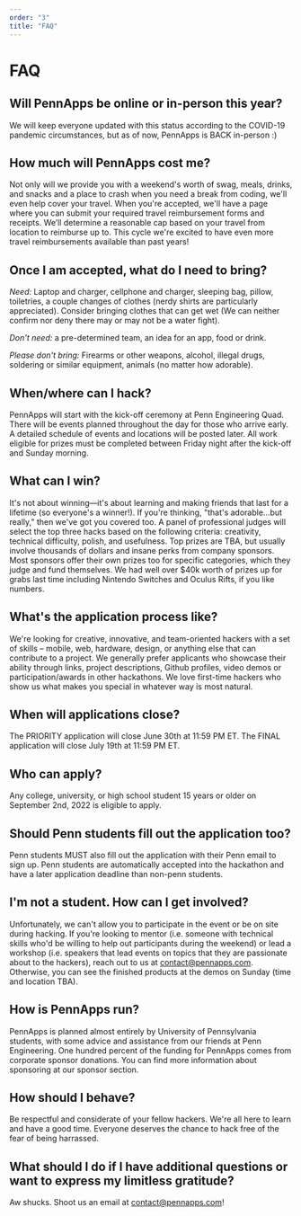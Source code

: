 ```yaml
---
order: "3"
title: "FAQ"
---
```


# FAQ

## Will PennApps be online or in-person this year?

We will keep everyone updated with this status according to the COVID-19 pandemic circumstances, but as of now, PennApps is BACK in-person :)

## How much will PennApps cost me?

Not only will we provide you with a weekend's worth of swag, meals, drinks, and snacks and a place to crash when you need a break from coding, we'll even help cover your travel. When you're accepted, we'll have a page where you can submit your required travel reimbursement forms and receipts. We’ll determine a reasonable cap based on your travel from location to reimburse up to. This cycle we're excited to have even more travel reimbursements available than past years!

## Once I am accepted, what do I need to bring?

_Need:_ Laptop and charger, cellphone and charger, sleeping bag, pillow, toiletries, a couple changes of clothes (nerdy shirts are particularly appreciated). Consider bringing clothes that can get wet (We can neither confirm nor deny there may or may not be a water fight).

_Don't need:_ a pre-determined team, an idea for an app, food or drink.

_Please don't bring:_ Firearms or other weapons, alcohol, illegal drugs, soldering or similar equipment, animals (no matter how adorable).

## When/where can I hack?

PennApps will start with the kick-off ceremony at Penn Engineering Quad. There will be events planned throughout the day for those who arrive early. A detailed schedule of events and locations will be posted later. All work eligible for prizes must be completed between Friday night after the kick-off and Sunday morning.

## What can I win?

It's not about winning—it's about learning and making friends that last for a lifetime (so everyone's a winner!). If you're thinking, "that's adorable...but really," then we've got you covered too. A panel of professional judges will select the top three hacks based on the following criteria: creativity, technical difficulty, polish, and usefulness. Top prizes are TBA, but usually involve thousands of dollars and insane perks from company sponsors. Most sponsors offer their own prizes too for specific categories, which they judge and fund themselves. We had well over $40k worth of prizes up for grabs last time including Nintendo Switches and Oculus Rifts, if you like numbers.

## What's the application process like?

We're looking for creative, innovative, and team-oriented hackers with a set of skills – mobile, web, hardware, design, or anything else that can contribute to a project. We generally prefer applicants who showcase their ability through links, project descriptions, Github profiles, video demos or participation/awards in other hackathons. We love first-time hackers who show us what makes you special in whatever way is most natural.

## When will applications close?

The PRIORITY application will close June 30th at 11:59 PM ET. 
The FINAL application will close July 19th at 11:59 PM ET.

## Who can apply?

Any college, university, or high school student 15 years or older on September 2nd, 2022 is eligible to apply.

## Should Penn students fill out the application too?

Penn students MUST also fill out the application with their Penn email to sign up. Penn students are automatically accepted into the hackathon and have a later application deadline than non-penn students.

## I'm not a student. How can I get involved?

Unfortunately, we can't allow you to participate in the event or be on site during hacking. If you're looking to mentor (i.e. someone with technical skills who'd be willing to help out participants during the weekend) or lead a workshop (i.e. speakers that lead events on topics that they are passionate about to the hackers), reach out to us at contact@pennapps.com. Otherwise, you can see the finished products at the demos on Sunday (time and location TBA).

## How is PennApps run?

PennApps is planned almost entirely by University of Pennsylvania students, with some advice and assistance from our friends at Penn Engineering. One hundred percent of the funding for PennApps comes from corporate sponsor donations. You can find more information about sponsoring at our sponsor section.

## How should I behave?

Be respectful and considerate of your fellow hackers. We're all here to learn and have a good time. Everyone deserves the chance to hack free of the fear of being harrassed.

## What should I do if I have additional questions or want to express my limitless gratitude?

Aw shucks. Shoot us an email at contact@pennapps.com!
